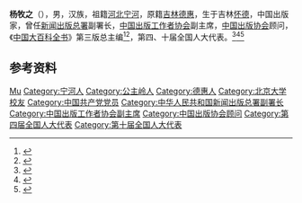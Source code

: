 '''杨牧之'''（{{bd|1942年|7月4日|}}），男，汉族，祖籍[[河北|河北]][[宁河|宁河]]，原籍[[吉林|吉林]][[德惠县|德惠]]，生于吉林[[公主岭市|怀德]]，中国出版家，曾任[[中华人民共和国新闻出版总署|新闻出版总署]]副署长，[[中国出版工作者协会|中国出版工作者协会]]副主席，[[中国出版协会|中国出版协会]]顾问，《[[中国大百科全书|中国大百科全书]]》第三版总主编<ref>{{Cite web|title=《中国大百科全书》网络版亦将“有如苍穹”|url=http://www.xinhuanet.com/book/2017-08/31/c_129693180.htm|access-date=2021-06-20|date=2017-08-31|work=|publisher=中国新闻出版广电报|language=zh|via=新华网|archive-date=2021-06-24|archive-url=https://web.archive.org/web/20210624204108/http://www.xinhuanet.com/book/2017-08/31/c_129693180.htm|dead-url=no}}</ref><ref>{{Cite web|title=杨牧之任《中国大百科全书》执行总主编|url=http://www.cnpubg.com/news/2010/0120/7677.shtml|access-date=2021-06-20|date=2010-01-20|work=|publisher=[[中国出版集团公司|中国出版集团公司]]|language=zh|archive-date=2021-06-24|archive-url=https://web.archive.org/web/20210624203402/http://www.cnpubg.com/news/2010/0120/7677.shtml|dead-url=no}}</ref>，第四、十届全国人大代表。<ref>{{Cite book|title=中华人民共和国职官志|author=何虎生, 李耀东, 向常福主编|publisher=中国社会出版社|year=2003|isbn=9787800883934|location=北京|pages=}}</ref><ref>{{Cite web|title=专访丨中国大百科全书主编杨牧之：最喜今生为书忙|url=https://web.shobserver.com/news/detail?id=62439|accessdate=2020-12-13|work=上观}}</ref><ref>{{Cite web|title=最喜今生为书忙|url=http://oldweb.zhbc.com.cn/book_view.asp?bid=15008|accessdate=2020-12-13|work=中华书局|archive-date=2020-12-13|archive-url=https://web.archive.org/web/20201213201256/http://oldweb.zhbc.com.cn/book_view.asp?bid=15008|dead-url=no}}</ref>

== 参考资料 ==
{{reflist}}

{{中国人物小作品}}
{{Navboxes
| title  = 杨牧之在[[中国出版协会|中国出版协会]]的职务
| list1  =
{{中国出版工作者协会第四届理事会}}
{{中国出版工作者协会第五届理事会}}
{{中国出版协会第六届理事会}}
}}

{{Authority control}}
{{DEFAULTSORT:Yang杨}}
[[Category:杨姓|Mu]]
[[Category:宁河人|Category:宁河人]]
[[Category:公主岭人|Category:公主岭人]]
[[Category:德惠人|Category:德惠人]]
[[Category:北京大学校友|Category:北京大学校友]]
[[Category:中国共产党党员|Category:中国共产党党员]]
[[Category:中华人民共和国新闻出版总署副署长|Category:中华人民共和国新闻出版总署副署长]]
[[Category:中国出版工作者协会副主席|Category:中国出版工作者协会副主席]]
[[Category:中国出版协会顾问|Category:中国出版协会顾问]]
[[Category:第四届全国人大代表|Category:第四届全国人大代表]]
[[Category:第十届全国人大代表|Category:第十届全国人大代表]]